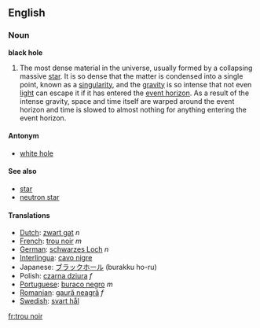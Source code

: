 ==English==
===Noun===

'''black hole'''

#The most dense material in the universe, usually formed by a collapsing massive [[star]].  It is so dense that the matter is condensed into a single point, known as a [[singularity]], and the [[gravity]] is so intense that not even [[light]] can escape it if it has entered the [[event horizon]].  As a result of the intense gravity, space and time itself are warped around the event horizon and time is slowed to almost nothing for anything entering the event horizon.

====Antonym====
*[[white hole]]

====See also====
*[[star]]
*[[neutron star]]

====Translations====
*[[Dutch]]: [[zwart gat]] ''n''
*[[French]]: [[trou noir]] ''m''
*[[German]]: [[schwarzes Loch]] ''n''
*[[Interlingua]]: [[cavo nigre]]
*Japanese: [[ブラックホール]] (burakku ho-ru)
*Polish: [[czarna dziura]] ''f''
*[[Portuguese]]: [[buraco negro]] ''m''
*[[Romanian]]: [[gaură neagră]] ''f''
*[[Swedish]]: [[svart hål]]

[[fr:trou noir]]